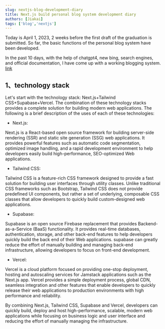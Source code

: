 ```yaml
---
slug: nextjs-blog-development-diary
title: Next.js build personal blog system development diary
authors: [Jiakai]
tags: ['blog','nextjs']
---
```


Today is April 1, 2023, 2 weeks before the first draft of the graduation is submitted. So far, the basic functions of the personal blog system have been developed.

In the past 10 days, with the help of chatgpt4, new bing, search engines, and official documentation, I have come up with a working blogging system. [link](https://demo.njxzc.top)

## 1、technology stack

Let's start with the technology stack: Next.js+Tailwind CSS+Supabase+Vercel.
The combination of these technology stacks provides a complete solution for building modern web applications. The following is a brief description of the uses of each of these technologies:

- Next.js:

Next.js is a React-based open source framework for building server-side rendering (SSR) and static site generation (SSG) web applications. It provides powerful features such as automatic code segmentation, optimized image handling, and a rapid development environment to help developers easily build high-performance, SEO-optimized Web applications.

- Tailwind CSS:

Tailwind CSS is a feature-rich CSS framework designed to provide a fast solution for building user interfaces through utility classes. Unlike traditional CSS frameworks such as Bootstrap, Tailwind CSS does not provide predefined UI components, but rather a set of underlying, composable CSS classes that allow developers to quickly build custom-designed web applications.

- Supabase:

Supabase is an open source Firebase replacement that provides Backend-as-a-Service (BaaS) functionality. It provides real-time databases, authentication, storage, and other back-end features to help developers quickly build the back end of their Web applications. supabase can greatly reduce the effort of manually building and managing back-end infrastructure, allowing developers to focus on front-end development.

- Vercel:

Vercel is a cloud platform focused on providing one-stop deployment, hosting and autoscaling services for Jamstack applications such as the Next.js app. Vercel provides a simple deployment process, global CDN, seamless integration and other features that enable developers to quickly release their web applications to production environments with high performance and reliability.

By combining Next.js, Tailwind CSS, Supabase and Vercel, developers can quickly build, deploy and host high-performance, scalable, modern web applications while focusing on business logic and user interface and reducing the effort of manually managing the infrastructure.